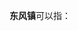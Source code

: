 '''东风镇'''可以指：
{{PRC admin/disambig|15/05/23/107/000|15/29/23/101/000|21/11/21/103/000|23/12/83/106/000|52/01/12/101/000|52/05/26/116/000|61/03/27/101/000}}
{{disambig|cat=三字中国镇名消歧义}}